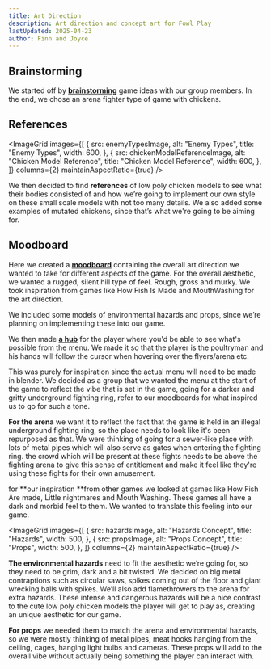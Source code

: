 ```yaml
---
title: Art Direction
description: Art direction and concept art for Fowl Play
lastUpdated: 2025-04-23
author: Finn and Joyce
---
```





## Brainstorming

We started off by [**brainstorming**](/ideas/brainstorm) game ideas with our group members. In the end, we chose an arena fighter type of game with chickens.

## References

<ImageGrid
  images={[
    {
      src: enemyTypesImage,
      alt: "Enemy Types",
      title: "Enemy Types",
      width: 600,
    },
    {
      src: chickenModelReferenceImage,
      alt: "Chicken Model Reference",
      title: "Chicken Model Reference",
      width: 600,
    },
  ]}
  columns={2}
  maintainAspectRatio={true}
/>

We then decided to find **references** of low poly chicken models to see what their bodies consisted of and how we’re going to implement our own style on these small scale models with not too many details. We also added some examples of mutated chickens, since that’s what we're going to be aiming for.

## Moodboard

Here we created a [**moodboard**](/fowl-play/production/pitches/pitch-document/#mood-board) containing the overall art direction we wanted to take for different aspects of the game. For the overall aesthetic, we wanted a rugged, silent hill type of feel. Rough, gross and murky. We took inspiration from games like How Fish Is Made and MouthWashing for the art direction.

We included some models of environmental hazards and props, since we’re planning on implementing these into our game.

We then made [**a hub**](/ideas/initial-ideas/#interface) for the player where you'd be able to see what's possible from the menu. We made it so that the player is the poultryman and his hands will follow the cursor when hovering over the flyers/arena etc.

This was purely for inspiration since the actual menu will need to be made in blender. We decided as a group that we wanted the menu at the start of the game to reflect the vibe that is set in the game, going for a darker and gritty underground fighting ring, refer to our moodboards for what inspired us to go for such a tone.

**For the arena** we want it to reflect the fact that the game is held in an illegal underground fighting ring, so the place needs to look like it's been repurposed as that. We were thinking of going for a sewer-like place with lots of metal pipes which will also serve as gates when entering the fighting ring. the crowd which will be present at these fights needs to be above the fighting arena to give this sense of entitlement and make it feel like they're using these fights for their own amusement.

for **our inspiration **from other games we looked at games like How Fish Are made, Little nightmares and Mouth Washing. These games all have a dark and morbid feel to them. We wanted to translate this feeling into our game.

<ImageGrid
  images={[
    {
      src: hazardsImage,
      alt: "Hazards Concept",
      title: "Hazards",
      width: 500,
    },
    {
      src: propsImage,
      alt: "Props Concept",
      title: "Props",
      width: 500,
    },
  ]}
  columns={2}
  maintainAspectRatio={true}
/>

**The environmental hazards** need to fit the aesthetic we’re going for, so they need to be grim, dark and a bit twisted. We decided on big metal contraptions such as circular saws, spikes coming out of the floor and giant wrecking balls with spikes. We’ll also add flamethrowers to the arena for extra hazards. These intense and dangerous hazards will be a nice contrast to the cute low poly chicken models the player will get to play as, creating an unique aesthetic for our game.

**For props** we needed them to match the arena and environmental hazards, so we were mostly thinking of metal pipes, meat hooks hanging from the ceiling, cages, hanging light bulbs and cameras. These props will add to the overall vibe without actually being something the player can interact with.

